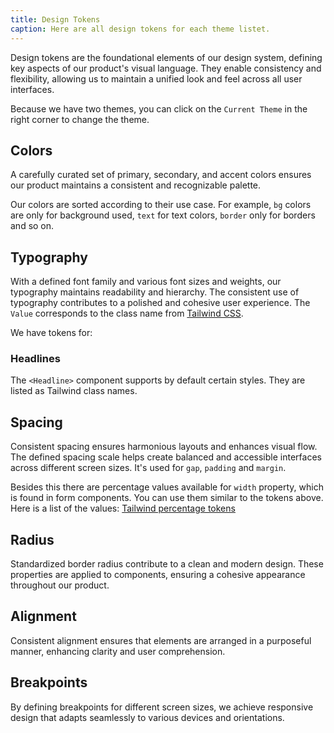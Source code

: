```yaml
---
title: Design Tokens
caption: Here are all design tokens for each theme listet.
---
```


Design tokens are the foundational elements of our design system, defining key aspects of our product's visual language. They enable consistency and flexibility, allowing us to maintain a unified look and feel across all user interfaces.

Because we have two themes, you can click on the `Current Theme` in the right corner to change the theme.

## Colors

A carefully curated set of primary, secondary, and accent colors ensures our product maintains a consistent and recognizable palette.

Our colors are sorted according to their use case. For example, `bg` colors are only for background used, `text` for text colors, `border` only for borders and so on.

<ColorTokenTable />

## Typography

With a defined font family and various font sizes and weights, our typography maintains readability and hierarchy. The consistent use of typography contributes to a polished and cohesive user experience. The `Value` corresponds to the class name from [Tailwind CSS](https://tailwindcss.com/docs/font-size).

We have tokens for:

<Tabs>
  <Tabs.Item key="fontSize" title="fontSize">
    <FontSizes />
  </Tabs.Item>
  <Tabs.Item key="fontWeight" title="fontWeight">
    <FontWeights />
  </Tabs.Item>
  <Tabs.Item key="fontStyle" title="fontStyle">
    <FontStyle />
  </Tabs.Item>
  <Tabs.Item key="textAlign" title="textAlign">
    <TextAlign />
  </Tabs.Item>
</Tabs>

### Headlines

The `<Headline>` component supports by default certain styles. They are listed as Tailwind class names.

<Headlines />

## Spacing

Consistent spacing ensures harmonious layouts and enhances visual flow. The defined spacing scale helps create balanced and accessible interfaces across different screen sizes. It's used for `gap`, `padding` and `margin`.

<SpaceSVG />

Besides this there are percentage values available for `width` property, which is found in form components. You can use them similar to the tokens above. Here is a list of the values: [Tailwind percentage tokens](https://tailwindcss.com/docs/width#percentage-widths)

## Radius

Standardized border radius contribute to a clean and modern design. These properties are applied to components, ensuring a cohesive appearance throughout our product.

<BorderRadius />

## Alignment

Consistent alignment ensures that elements are arranged in a purposeful manner, enhancing clarity and user comprehension.

<Tabs>
  <Tabs.Item key="alignX" title="horizontal">
    <AlignmentsX />
  </Tabs.Item>
  <Tabs.Item key="alignY" title="vertical">
    <AlignmentsY />
  </Tabs.Item>
</Tabs>

## Breakpoints

By defining breakpoints for different screen sizes, we achieve responsive design that adapts seamlessly to various devices and orientations.

<Breakpoints />
